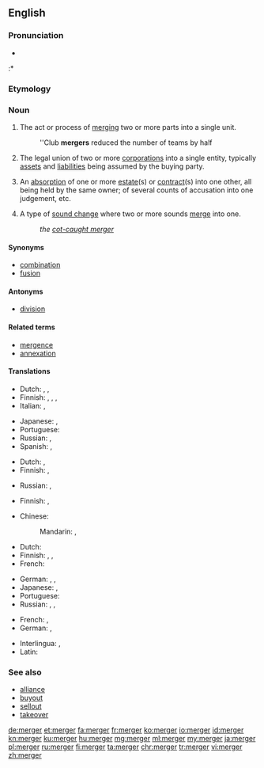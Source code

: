 ==English==
{{wikipedia}}

===Pronunciation===
* {{IPA|/ˈmɚdʒɝ/|lang=en}}
:* {{rhymes|ɜː(r)dʒə(r)|lang=en}}

===Etymology===
{{suffix|merge|er|lang=en}}

===Noun===
{{en-noun}}

# The act or process of [[merge|merging]] two or more parts into a single unit.
#: ''Club '''mergers''' reduced the number of teams by half
# {{context|economics|lang=en}} The legal union of two or more [[corporation]]s into a single entity, typically [[asset]]s and [[liability|liabilities]] being assumed by the buying party.
# {{context|legal|lang=en}} An [[absorption]] of one or more [[estate]](s) or [[contract]](s) into one other, all being held by the same owner; of several counts of accusation into one judgement, etc.
# {{context|linguistics|lang=en}} A type of [[sound change]] where two or more sounds [[merge]] into one.
#: ''the [[cot-caught merger]]''

====Synonyms====
* [[combination]]
* [[fusion]]

====Antonyms====
* [[division]]

====Related terms====
* [[mergence]]
* [[annexation]]

====Translations====
{{trans-top|the act or process of merging}}
* Dutch: {{t|nl|samensmelting|f}}, {{t|nl|versmelting}}, {{t+|nl|fusie|f}}
* Finnish: {{t+|fi|yhdistyminen}}, {{t|fi|yhteensulautuminen}}, {{t|fi|sulautuminen}}, {{t|fi|sulauttaminen}}
* Italian: {{t+|it|fusione|f}}, {{t+|it|unione|f}}
{{trans-mid}}
* Japanese: {{t+|ja|合併|tr=がっぺい, gappei|sc=Jpan}}, {{t+|ja|統合|tr=とうごう, tōgō|sc=Jpan}}
* Portuguese: {{t+|pt|fusão|f}}
* Russian: {{t+|ru|слия́ние|n}}, {{t+|ru|поглоще́ние|n}} {{qualifier|takeover, absorption}}
* Spanish: {{t+|es|fusión|f}}, {{t+|es|unión|f}}
{{trans-bottom}}

{{trans-top|an absorption into one estate, contract etc.}}
* Dutch: {{t|nl|opslorping}}, {{t|nl|amalgamatie|f}}
* Finnish: {{t|fi|sulautuminen}}, {{t|fi|sulautuma}}
{{trans-mid}}
* Russian: {{t+|ru|слия́ние|n}}, {{t+|ru|поглоще́ние|n}} {{qualifier|takeover, absorption}}
{{trans-bottom}}

{{trans-top|type of sound change merging two or more sounds}}
* Finnish: {{t|fi|sulautuminen}}, {{t|fi|sulauttaminen}}
{{trans-mid}}
{{trans-bottom}}

{{trans-top|the legal union of two or more corporations}}
* Chinese:
*: Mandarin: {{t+|cmn|合併|sc=Hani}}, {{t+|cmn|合并|tr=hébìng|sc=Hani}}
* Dutch: {{t+|nl|fusie|f}}
* Finnish: {{t+|fi|fuusio}}, {{t|fi|yritysfuusio}}, {{t|fi|sulautuminen}}
* French: {{t+|fr|fusion|f}}
{{trans-mid}}
* German: {{t+|de|Fusion|f}}, {{t|de|Firmenzusammenschluss|m}}, {{t+|de|Zusammenschluss|m}}
* Japanese: {{t+|ja|合併|tr=がっぺい, gappei|sc=Jpan}}, {{t+|ja|統合|tr=とうごう, tōgō|sc=Jpan}}
* Portuguese: {{t+|pt|fusão|f}}
* Russian: {{t+|ru|слия́ние|n}}, {{t+|ru|поглоще́ние|n}} {{qualifier|takeover, absorption}}, {{t+|ru|объедине́ние|n}}
{{trans-bottom}}

{{checktrans-top}}
* French: {{t-check|fr|union}}, {{t-check|fr|absorption}}
* German: {{t-check|de|Zusammenschluss|m}}, {{t-check|de|Fusion|f}}
{{trans-mid}}
* Interlingua: {{t-check|ia|fusion}}, {{t-check|ia|fusionamento}}
* Latin: {{t-check|la|fusio|f}}
{{trans-bottom}}

===See also===
* [[alliance]]
* [[buyout]]
* [[sellout]]
* [[takeover]]

[[de:merger]]
[[et:merger]]
[[fa:merger]]
[[fr:merger]]
[[ko:merger]]
[[io:merger]]
[[id:merger]]
[[kn:merger]]
[[ku:merger]]
[[hu:merger]]
[[mg:merger]]
[[ml:merger]]
[[my:merger]]
[[ja:merger]]
[[pl:merger]]
[[ru:merger]]
[[fi:merger]]
[[ta:merger]]
[[chr:merger]]
[[tr:merger]]
[[vi:merger]]
[[zh:merger]]